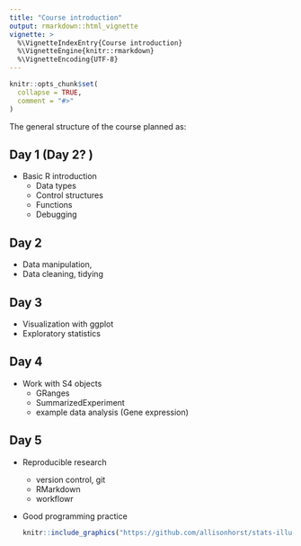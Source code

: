 ```yaml
---
title: "Course introduction"
output: rmarkdown::html_vignette
vignette: >
  %\VignetteIndexEntry{Course introduction}
  %\VignetteEngine{knitr::rmarkdown}
  %\VignetteEncoding{UTF-8}
---
```


```r
knitr::opts_chunk$set(
  collapse = TRUE,
  comment = "#>"
)
```



The general structure of the course planned as:


## Day 1 (Day 2? )

* Basic R introduction
    + Data types
    + Control structures
    + Functions
    + Debugging

## Day 2

* Data manipulation, 
* Data cleaning, tidying

## Day 3 

  * Visualization with ggplot
  * Exploratory statistics
  
  
## Day 4

* Work with S4 objects 
    +  GRanges 
    + SummarizedExperiment
    + example data analysis (Gene expression)
    
## Day 5 

* Reproducible research
  + version control, git
  + RMarkdown
  + workflowr
* Good programming practice  



    ```r
    knitr::include_graphics("https://github.com/allisonhorst/stats-illustrations/blob/master/rstats-artwork/r_first_then.png?raw=true", dpi = 100)
    ```




